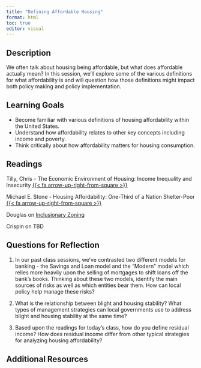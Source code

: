 ```yaml
---
title: "Defining Affordable Housing"
format: html
toc: true
editor: visual
---
```


## Description

We often talk about housing being affordable, but what does affordable actually mean? In this session, we'll explore some of the various definitions for what affordability is and will question how those definitions might impact both policy making and policy implementation.

## Learning Goals

-   Become familiar with various definitions of housing affordability within the United States.
-   Understand how affordability relates to other key concepts including income and poverty.
-   Think critically about how affordability matters for housing consumption.

## Readings

Tilly, Chris - The Economic Environment of Housing: Income Inequality and Insecurity [{{< fa arrow-up-right-from-square >}}](https://uofi.box.com/s/x6zrr3q3h6f8lssvfocv366sn7oq4ou1)

Michael E. Stone - Housing Affordability: One-Third of a Nation Shelter-Poor [{{< fa arrow-up-right-from-square >}}](https://uofi.box.com/s/y87c02aelj78uvf9uzld472cqp1pb5ng)

Douglas on [Inclusionary Zoning](https://uofi.box.com/s/2n7f37j9iaf95n06a4lxhwd8c30pj3i5)

Crispin on TBD

## Questions for Reflection

1. In our past class sessions, we've contrasted two different models for banking - the Savings and Loan model and the "Modern" model which relies more heavily upon the selling of mortgages to shift loans off the bank's books. Thinking about these two models, identify the main sources of risks as well as which entities bear them. How can local policy help manage these risks?

2. What is the relationship between blight and housing stability? What types of management strategies can local governments use to address blight and housing stability at the same time?

3. Based upon the readings for today's class, how do you define residual income? How does residual income differ from other typical strategies for analyzing housing affordability?

## Additional Resources
